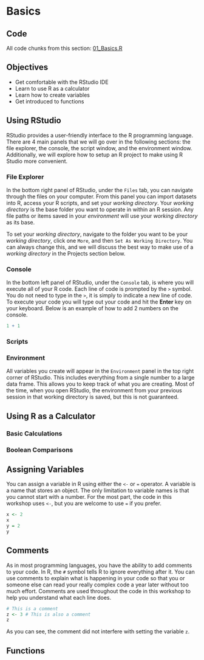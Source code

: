 # Basics

## Code

All code chunks from this section: [01_Basics.R](code/01_Basics.R)

## Objectives

-   Get comfortable with the RStudio IDE
-   Learn to use R as a calculator
-   Learn how to create variables
-   Get introduced to functions

## Using RStudio

RStudio provides a user-friendly interface to the R programming language. There are 4 main panels that we will go over in the following sections: the file explorer, the console, the script window, and the environment window. Additionally, we will explore how to setup an R project to make using R Studio more convenient.

### File Explorer

In the bottom right panel of RStudio, under the `Files` tab, you can navigate through the files on your computer. From this panel you can import datasets into R, access your R scripts, and set your *working directory*. Your *working directory* is the base folder you want to operate in within an R session. Any file paths or items saved in your *environment* will use your *working directory* as its base.

To set your *working directory*, navigate to the folder you want to be your *working directory*, click one `More`, and then `Set As Working Directory`. You can always change this, and we will discuss the best way to make use of a *working directory* in the Projects section below.

### Console

In the bottom left panel of RStudio, under the `Console` tab, is where you will execute all of your R code. Each line of code is prompted by the `>` symbol. You do not need to type in the `>`, it is simply to indicate a new line of code. To execute your code you will type out your code and hit the **Enter** key on your keyboard. Below is an example of how to add 2 numbers on the console.

```r
1 + 1
```

### Scripts

### Environment

All variables you create will appear in the `Environment` panel in the top right corner of RStudio. This includes everything from a single number to a large data frame. This allows you to keep track of what you are creating. Most of the time, when you open RStudio, the environment from your previous session in that working directory is saved, but this is not guaranteed.

## Using R as a Calculator

### Basic Calculations

### Boolean Comparisons

## Assigning Variables

You can assign a variable in R using either the `<-` or `=` operator. A variable is a name that stores an object. The only limitation to variable names is that you cannot start with a number. For the most part, the code in this workshop uses `<-`, but you are welcome to use `=` if you prefer.

```r
x <- 2
x
y = 2
y
```

## Comments

As in most programming languages, you have the ability to add comments to your code. In R, the `#` symbol tells R to ignore everything after it. You can use comments to explain what is happening in your code so that you or someone else can read your really complex code a year later without too much effort. Comments are used throughout the code in this workshop to help you understand what each line does.

```r
# This is a comment
z <- 3 # This is also a comment
z
```

As you can see, the comment did not interfere with setting the variable `z`.

## Functions
